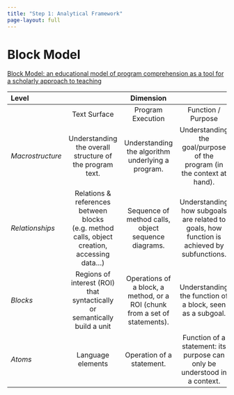 ```yaml
---
title: "Step 1: Analytical Framework"
page-layout: full
---
```


# Block Model 


[Block Model: an educational model of program comprehension as a tool for a scholarly approach to teaching](https://dl.acm.org/doi/10.1145/1404520.1404535)

|   Level   |        |   Dimension   |       |
|:----------|:------:|:-------------:|:-------:|
|           |   Text Surface    |   Program Execution   |   Function / Purpose    |
| *Macrostructure* | Understanding the overall structure of the program text. | Understanding the algorithm underlying a program. | Understanding the goal/purpose of the program (in the context at hand). |
| *Relationships* | Relations & references between blocks (e.g. method calls, object creation, accessing data...) | Sequence of method calls, object sequence diagrams. | Understanding how subgoals are related to goals, how function is achieved by subfunctions. |
| *Blocks* | Regions of interest (ROI) that syntactically or semantically build a unit | Operations of a block, a method, or a ROI (chunk from a set of statements). | Understanding the function of a block, seen as a subgoal. |
| *Atoms* | Language elements | Operation of a statement. | Function of a statement: its purpose can only be understood in a context. |


